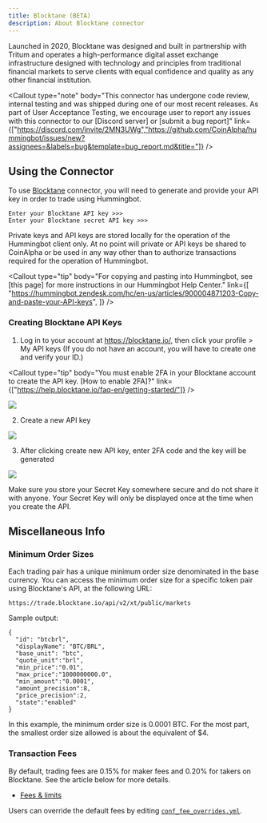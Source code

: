```yaml
---
title: Blocktane (BETA)
description: About Blocktane connector
---
```



Launched in 2020, Blocktane was designed and built in partnership with Tritum and operates a high-performance digital asset exchange infrastructure designed with technology and principles from traditional financial markets to serve clients with equal confidence and quality as any other financial institution.

<Callout
  type="note"
  body="This connector has undergone code review, internal testing and was shipped during one of our most recent releases. As part of User Acceptance Testing, we encourage user to report any issues with this connector to our [Discord server] or [submit a bug report]"
  link={["https://discord.com/invite/2MN3UWg","https://github.com/CoinAlpha/hummingbot/issues/new?assignees=&labels=bug&template=bug_report.md&title="]}
/>

## Using the Connector

To use [Blocktane](https://blocktane.io/) connector, you will need to generate and provide your API key in order to trade using Hummingbot.

```
Enter your Blocktane API key >>>
Enter your Blocktane secret API key >>>
```

Private keys and API keys are stored locally for the operation of the Hummingbot client only. At no point will private or API keys be shared to CoinAlpha or be used in any way other than to authorize transactions required for the operation of Hummingbot.

<Callout
  type="tip"
  body="For copying and pasting into Hummingbot, see [this page] for more instructions in our Hummingbot Help Center."
  link={[
    "https://hummingbot.zendesk.com/hc/en-us/articles/900004871203-Copy-and-paste-your-API-keys",
  ]}
/>

### Creating Blocktane API Keys

1. Log in to your account at https://blocktane.io/, then click your profile > My API keys (If you do not have an account, you will have to create one and verify your ID.)

<Callout
  type="tip"
  body="You must enable 2FA in your Blocktane account to create the API key. [How to enable 2FA]?"
  link={["https://help.blocktane.io/faq-en/getting-started/"]}
/>

![](/img/blocktaneaccount-api.png)

2. Create a new API key

![](/img/account-blocktane-api.png)

3. After clicking create new API key, enter 2FA code and the key will be generated

![](/img/api-blocktane.png)

Make sure you store your Secret Key somewhere secure and do not share it with anyone. Your Secret Key will only be displayed once at the time when you create the API.

<Callout
  type="warning"
  body="If you lose your Secret Key, you can delete the API and create a new one. However, it will be impossible to reuse the same API."
/>

## Miscellaneous Info

### Minimum Order Sizes

Each trading pair has a unique minimum order size denominated in the base currency. You can access the minimum order size for a specific token pair using Blocktane's API, at the following URL:

```
https://trade.blocktane.io/api/v2/xt/public/markets
```

Sample output:

```
{
  "id": "btcbrl",
  "displayName": "BTC/BRL",
  "base_unit": "btc",
  "quote_unit":"brl",
  "min_price":"0.01",
  "max_price":"1000000000.0",
  "min_amount":"0.0001",
  "amount_precision":8,
  "price_precision":2,
  "state":"enabled"
}
```

In this example, the minimum order size is 0.0001 BTC. For the most part, the smallest order size allowed is about the equivalent of \$4.

### Transaction Fees

By default, trading fees are 0.15% for maker fees and 0.20% for takers on Blocktane. See the article below for more details.

- [Fees & limits](https://help.blocktane.io/faq-en/fees-limits/)

Users can override the default fees by editing [`conf_fee_overrides.yml`](https://docs.hummingbot.io/operation/adv-command-ref/#fee-override).
